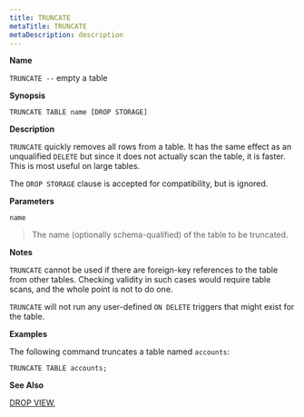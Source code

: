 ```yaml
---
title: TRUNCATE
metaTitle: TRUNCATE
metaDescription: description
---
```


**Name**

`TRUNCATE --` empty a table

**Synopsis**

``` text
TRUNCATE TABLE name [DROP STORAGE]
```

**Description**

`TRUNCATE` quickly removes all rows from a table. It has the same effect
as an unqualified `DELETE` but since it does not actually scan the
table, it is faster. This is most useful on large tables.

The `DROP STORAGE` clause is accepted for compatibility, but is ignored.

**Parameters**

`name`

> The name (optionally schema-qualified) of the table to be truncated.

**Notes**

`TRUNCATE` cannot be used if there are foreign-key references to the
table from other tables. Checking validity in such cases would require
table scans, and the whole point is not to do one.

`TRUNCATE` will not run any user-defined `ON DELETE` triggers that might
exist for the table.

**Examples**

The following command truncates a table named `accounts`:

``` text
TRUNCATE TABLE accounts;
```

**See Also**

[DROP VIEW](drop_view),
